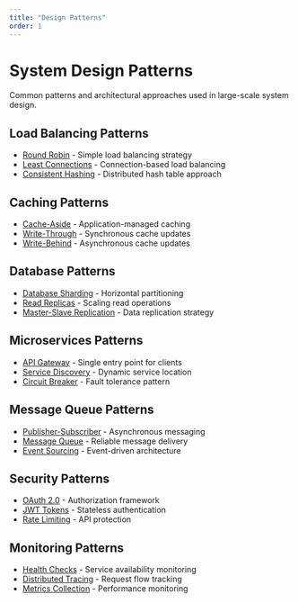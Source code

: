 ```yaml
---
title: "Design Patterns"
order: 1
---
```


# System Design Patterns

Common patterns and architectural approaches used in large-scale system design.

## Load Balancing Patterns

- [Round Robin](round-robin.qmd) - Simple load balancing strategy
- [Least Connections](least-connections.qmd) - Connection-based load balancing
- [Consistent Hashing](consistent-hashing.qmd) - Distributed hash table approach

## Caching Patterns

- [Cache-Aside](cache-aside.qmd) - Application-managed caching
- [Write-Through](write-through.qmd) - Synchronous cache updates
- [Write-Behind](write-behind.qmd) - Asynchronous cache updates

## Database Patterns

- [Database Sharding](database-sharding.qmd) - Horizontal partitioning
- [Read Replicas](read-replicas.qmd) - Scaling read operations
- [Master-Slave Replication](master-slave.qmd) - Data replication strategy

## Microservices Patterns

- [API Gateway](api-gateway.qmd) - Single entry point for clients
- [Service Discovery](service-discovery.qmd) - Dynamic service location
- [Circuit Breaker](circuit-breaker.qmd) - Fault tolerance pattern

## Message Queue Patterns

- [Publisher-Subscriber](pub-sub.qmd) - Asynchronous messaging
- [Message Queue](message-queue.qmd) - Reliable message delivery
- [Event Sourcing](event-sourcing.qmd) - Event-driven architecture

## Security Patterns

- [OAuth 2.0](oauth2.qmd) - Authorization framework
- [JWT Tokens](jwt-tokens.qmd) - Stateless authentication
- [Rate Limiting](rate-limiting.qmd) - API protection

## Monitoring Patterns

- [Health Checks](health-checks.qmd) - Service availability monitoring
- [Distributed Tracing](distributed-tracing.qmd) - Request flow tracking
- [Metrics Collection](metrics-collection.qmd) - Performance monitoring 